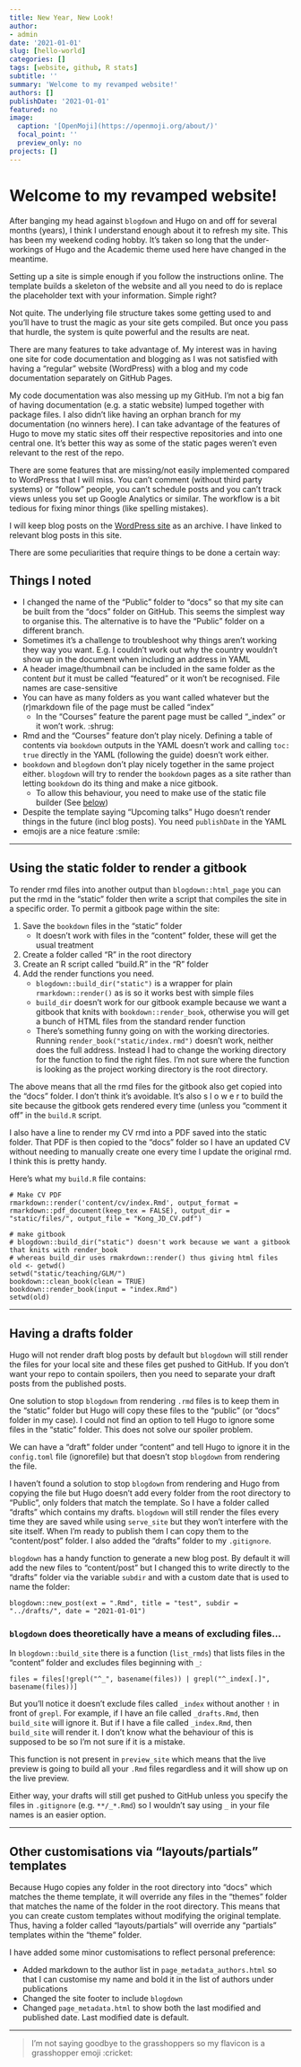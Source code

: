 ```yaml
---
title: New Year, New Look!
author:
- admin
date: '2021-01-01'
slug: [hello-world]
categories: []
tags: [website, github, R stats]
subtitle: ''
summary: 'Welcome to my revamped website!'
authors: []
publishDate: '2021-01-01'
featured: no
image:
  caption: '[OpenMoji](https://openmoji.org/about/)'
  focal_point: ''
  preview_only: no
projects: []
---
```


# Welcome to my revamped website!

After banging my head against `blogdown` and Hugo on and off for several months (years), I think I understand enough about it to refresh my site. This has been my weekend coding hobby. It's taken so long that the under-workings of Hugo and the Academic theme used here have changed in the meantime.  

Setting up a site is simple enough if you follow the instructions online. The template builds a skeleton of the website and all you need to do is replace the placeholder text with your information. Simple right?  

Not quite. The underlying file structure takes some getting used to and you'll have to trust the magic as your site gets compiled. But once you pass that hurdle, the system is quite powerful and the results are neat. 

There are many features to take advantage of. My interest was in having one site for code documentation and blogging as I was not satisfied with having a "regular" website (WordPress) with a blog and my code documentation separately on GitHub Pages. 

My code documentation was also messing up my GitHub. I'm not a big fan of having documentation (e.g. a static website) lumped together with package files. I also didn't like having an orphan branch for my documentation (no winners here). I can take advantage of the features of Hugo to move my static sites off their respective repositories and into one central one. It's better this way as some of the static pages weren't even relevant to the rest of the repo.

There are some features that are missing/not easily implemented compared to WordPress that I will miss. You can't comment (without third party systems) or "follow" people, you can't schedule posts and you can't track views unless you set up Google Analytics or similar. The workflow is a bit tedious for fixing minor things (like spelling mistakes).

I will keep blog posts on the [WordPress site](https://jacintakongresearch.wordpress.com) as an archive. I have linked to relevant blog posts in this site. 

There are some peculiarities that require things to be done a certain way:

## Things I noted

* I changed the name of the "Public" folder to "docs" so that my site can be built from the "docs" folder on GitHub. This seems the simplest way to organise this. The alternative is to have the "Public" folder on a different branch.
* Sometimes it's a challenge to troubleshoot why things aren't working they way you want. E.g. I couldn't work out why the country wouldn't show up in the document when including an address in YAML
* A header image/thumbnail can be included in the same folder as the content *but* it must be called "featured" or it won't be recognised. File names are case-sensitive
* You can have as many folders as you want called whatever but the (r)markdown file of the page must be called "index"
    * In the "Courses" feature the parent page must be called "_index" or it won't work. :shrug:
* Rmd and the "Courses" feature don't play nicely. Defining a table of contents via `bookdown` outputs in the YAML doesn't work and calling `toc: true` directly in the YAML (following the guide) doesn't work either.
* `bookdown` and `blogdown` don't play nicely together in the same project either. `blogdown` will try to render the `bookdown` pages as a site rather than letting `bookdown` do its thing and make a nice gitbook. 
    * To allow this behaviour, you need to make use of the static file builder (See [below](#gitbook))
* Despite the template saying "Upcoming talks" Hugo doesn't render things in the future (incl blog posts). You need `publishDate` in the YAML
* emojis are a nice feature :smile:

***

## Using the static folder to render a gitbook {#gitbook}

To render rmd files into another output than `blogdown::html_page` you can put the rmd in the "static" folder then write a script that compiles the site in a specific order. To permit a gitbook page within the site:

1. Save the `bookdown` files in the "static" folder
    * It doesn't work with files in the "content" folder, these will get the usual treatment
2. Create a folder called "R" in the root directory
3. Create an R script called "build.R" in the "R" folder
4. Add the render functions you need. 
    * `blogdown::build_dir("static")` is a wrapper for plain `rmarkdown::render()` as is so it works best with simple files
    * `build_dir` doesn't work for our gitbook example because we want a gitbook that knits with `bookdown::render_book`, otherwise you will get a bunch of HTML files from the standard render function
    * There's something funny going on with the working directories. Running `render_book("static/index.rmd")` doesn't work, neither does the full address. Instead I had to change the working directory for the function to find the right files. I'm not sure where the function is looking as the project working directory is the root directory. 
    
The above means that all the rmd files for the gitbook also get copied into the "docs" folder. I don't think it's avoidable. It's also s l o w e r to build the site because the gitbook gets rendered every time (unless you "comment it off" in the `build.R` script. 
    
I also have a line to render my CV rmd into a PDF saved into the static folder. That PDF is then copied to the "docs" folder so I have an updated CV without needing to manually create one every time I update the original rmd. I think this is pretty handy.

Here's what my `build.R` file contains:

```
# Make CV PDF
rmarkdown::render('content/cv/index.Rmd', output_format = rmarkdown::pdf_document(keep_tex = FALSE), output_dir = "static/files/", output_file = "Kong_JD_CV.pdf")

# make gitbook
# blogdown::build_dir("static") doesn't work because we want a gitbook that knits with render_book
# whereas build_dir uses rmakrdown::render() thus giving html files
old <- getwd()
setwd("static/teaching/GLM/")
bookdown::clean_book(clean = TRUE)
bookdown::render_book(input = "index.Rmd")
setwd(old)
```

***

## Having a drafts folder

Hugo will not render draft blog posts by default but `blogdown` will still render the files for your local site and these files get pushed to GitHub. If you don't want your repo to contain spoilers, then you need to separate your draft posts from the published posts.  

One solution to stop `blogdown` from rendering `.rmd` files is to keep them in the "static" folder but Hugo will copy these files to the "public" (or "docs" folder in my case). I could not find an option to tell Hugo to ignore some files in the "static" folder. This does not solve our spoiler problem.

We can have a "draft" folder under "content" and tell Hugo to ignore it in the `config.toml` file (ignorefile) but that doesn't stop `blogdown` from rendering the file. 

I haven't found a solution to stop `blogdown` from rendering and Hugo from copying the file but Hugo doesn't add every folder from the root directory to "Public", only folders that match the template. So I have a folder called "drafts" which contains my drafts. `blogdown` will still render the files every time they are saved while using `serve_site` but they won't interfere with the site itself. When I'm ready to publish them I can copy them to the "content/post" folder. I also added the "drafts" folder to my `.gitignore`.

`blogdown` has a handy function to generate a new blog post. By default it will add the new files to "content/post" but I changed this to write directly to the "drafts" folder via the variable `subdir` and with a custom date that is used to name the folder:

```
blogdown::new_post(ext = ".Rmd", title = "test", subdir = "../drafts/", date = "2021-01-01")
```
  
  
### `blogdown` does theoretically have a means of excluding files...

In `blogdown::build_site` there is a function (`list_rmds`) that lists files in the "content" folder and excludes files beginning with `_`:
```
files = files[!grepl("^_", basename(files)) | grepl("^_index[.]", basename(files))]
```
But you'll notice it doesn't exclude files called `_index` without another `!` in front of `grepl`. For example, if I have an file called `_drafts.Rmd`, then `build_site` will ignore it. But if I have a file called `_index.Rmd`, then `build_site` will render it. I don't know what the behaviour of this is supposed to be so I'm not sure if it is a mistake. 

This function is not present in `preview_site` which means that the live preview is going to build all your `.Rmd` files regardless and it will show up on the live preview.

Either way, your drafts will still get pushed to GitHub unless you specify the files in `.gitignore` (e.g. `**/_*.Rmd`) so I wouldn't say using `_` in your file names is an easier option.

***

## Other customisations via "layouts/partials" templates

Because Hugo copies any folder in the root directory into "docs" which matches the theme template, it will override any files in the "themes" folder that matches the name of the folder in the root directory. This means that you can create custom templates without modifying the original template. Thus, having a folder called "layouts/partials" will override any "partials" templates within the "theme" folder.

I have added some minor customisations to reflect personal preference:

 * Added markdown to the author list in `page_metadata_authors.html` so that I can customise my name and bold it in the list of authors under publications
 * Changed the site footer to include `blogdown`
 * Changed `page_metadata.html` to show both the last modified and published date. Last modified date is default.

***

> I'm not saying goodbye to the grasshoppers so my flavicon is a grasshopper emoji :cricket:
